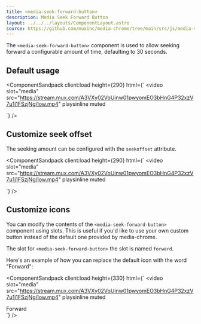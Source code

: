 ```yaml
---
title: <media-seek-forward-button>
description: Media Seek Forward Button
layout: ../../../layouts/ComponentLayout.astro
source: https://github.com/muxinc/media-chrome/tree/main/src/js/media-seek-forward-button.js
---
```



The `<media-seek-forward-button>` component is used to allow seeking forward a configurable amount of time, defaulting to 30 seconds.

## Default usage

<ComponentSandpack
  client:load
  height={290}
  html={`<media-controller>
  <video
    slot="media"
    src="https://stream.mux.com/A3VXy02VoUinw01pwyomEO3bHnG4P32xzV7u1j1FSzjNg/low.mp4"
    playsinline
    muted
  ></video>
  <div>
    <media-play-button></media-play-button
    ><media-time-display></media-time-display
    ><media-seek-forward-button></media-seek-forward-button>
  </div>
</media-controller>`}
/>

## Customize seek offset

The seeking amount can be configured with the `seekoffset` attribute.

<ComponentSandpack
  client:load
  height={290}
  html={`<media-controller>
  <video
    slot="media"
    src="https://stream.mux.com/A3VXy02VoUinw01pwyomEO3bHnG4P32xzV7u1j1FSzjNg/low.mp4"
    playsinline
    muted
  ></video>
  <div>
    <media-play-button></media-play-button
    ><media-time-display></media-time-display
    ><media-seek-forward-button seekoffset="10"></media-seek-forward-button>
  </div>
</media-controller>`}
/>

## Customize icons

You can modify the contents of the `<media-seek-forward-button>` component using slots. This is useful if you'd like to use your own custom button instead of the default one provided by media-chrome.

The slot for `<media-seek-forward-button>` the slot is named `forward`.

Here's an example of how you can replace the default icon with the word "Forward":

<ComponentSandpack
  client:load
  height={330}
  html={`<media-controller>
  <video
    slot="media"
    src="https://stream.mux.com/A3VXy02VoUinw01pwyomEO3bHnG4P32xzV7u1j1FSzjNg/low.mp4"
    playsinline
    muted
  ></video>
  <div>
    <media-play-button></media-play-button
    ><media-time-display></media-time-display
    ><media-seek-forward-button>
      <span slot="forward">Forward</span>
    </media-seek-forward-button>
  </div>
</media-controller>`}
/>
